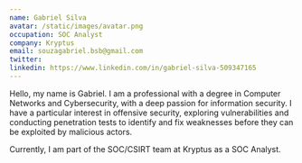 ```yaml
---
name: Gabriel Silva
avatar: /static/images/avatar.png
occupation: SOC Analyst
company: Kryptus
email: souzagabriel.bsb@gmail.com
twitter:
linkedin: https://www.linkedin.com/in/gabriel-silva-509347165
---
```


Hello, my name is Gabriel. I am a professional with a degree in Computer Networks and Cybersecurity, with a deep passion for information security. I have a particular interest in offensive security, exploring vulnerabilities and conducting penetration tests to identify and fix weaknesses before they can be exploited by malicious actors.

Currently, I am part of the SOC/CSIRT team at Kryptus as a SOC Analyst.
